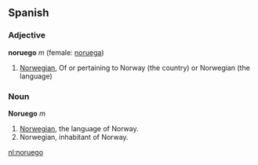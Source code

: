 ==Spanish==
===Adjective===
'''noruego''' ''m'' (female: [[noruega]])

# [[Norwegian]], Of or pertaining to Norway (the country) or Norwegian (the language)

===Noun===
'''Noruego''' ''m''

# [[Norwegian]], the language of Norway.
# Norwegian, inhabitant of Norway.

[[nl:noruego]]